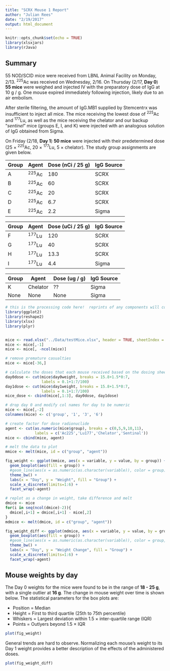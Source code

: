 ```yaml
---
title: "SCRX Mouse 1 Report"
author: "Julian Rees"
date: "2/19/2017"
output: html_document
---
```


```r
knitr::opts_chunk$set(echo = TRUE)
library(xlsxjars)
library(rJava)
```

## Summary
55 NOD/SCID mice were received from LBNL Animal Facility on Monday, 2/13.  ^225^Ac was received on Wednesday, 2/16.  On Thursday (2/17, **Day 0**) **55 mice** were weighed and injected IV with the preparatory dose of IgG at 10 \mu g / g.  One mouse expired immediately following injection, likely due to an air embolism. 

After sterile filtering, the amount of IgG.MB1 supplied by Stemcentrx was insufficient to inject all mice. The mice receiving the lowest dose of ^225^Ac and ^177^Lu, as well as the mice receiving the chelator and our backup "*sentinel*" mice (groups E, I, and K) were injected with an analogous solution of IgG obtained from Sigma. 

On Friday (2/18, **Day 1**) **50 mice** were injected with their predetermined dose (25 $\times$ ^225^Ac, 20 $\times$ ^177^Lu, 5 $\times$ chelator).  The study group assignments are given below. 

Group | Agent | Dose (nCi / 25 g) | IgG Source
------|---------|------ | --
A | ^225^Ac | 180 | SCRX
B | ^225^Ac | 60  | SCRX
C | ^225^Ac | 20  | SCRX
D | ^225^Ac | 6.7 | SCRX
E | ^225^Ac | 2.2 | Sigma

Group | Agent | Dose (uCi / 25 g) | IgG Source
------|---------|------ | --
F | ^177^Lu | 120 | SCRX
G | ^177^Lu | 40  | SCRX
H | ^177^Lu | 13.3 | SCRX
I | ^177^Lu | 4.4 | Sigma

Group | Agent | Dose (ug / g) | IgG Source
------|---------|------ | --
K | Chelator | ?? | Sigma
None | None |  None  | Sigma




```r

# this is the processing code here!  reprints of any components will come below
library(ggplot2)
library(reshape2)
library(xlsx)
library(plyr)


mice <- read.xlsx("../Data/testMice.xlsx", header = TRUE, sheetIndex = 1)
mice <- mice[,-1]
mice <- mice[, -ncol(mice)]

# remove premature casualties
mice <- mice[-36,]

# calculate the doses that each mouse received based on the dosing sheet
day0dose <- cut(mice$day0weight, breaks = 15.8+1.5*0:7, 
                labels = 0.1+1:7/100)
day1dose <- cut(mice$day1weight, breaks = 15.8+1.5*0:7, 
                labels = 0.1+1:7/100)
mice_dose <- cbind(mice[,1:3], day0dose, day1dose)

# drop day 0 and modify col names for day to be numeric
mice <- mice[,-2]
colnames(mice) <- c('group', '1', '3', '6')

# create factor for dose radionuclide
agent <- cut(as.numeric(mice$group), breaks = c(0,5,9,10,11),
             labels = c('Ac225','Lu177','Chelator','Sentinal'))
mice <- cbind(mice, agent)

# melt the data to plot 
mmice <- melt(mice, id = c("group", "agent"))

fig_weight <- ggplot(mmice, aes(x = variable, y = value, by = group)) + 
  geom_boxplot(aes(fill = group)) + 
  #geom_line(aes(x = as.numeric(as.character(variable)), color = group)) +
  theme_bw() +
  labs(x = "Day", y = "Weight", fill = "Group") +
  scale_x_discrete(limits=1:6) +
  facet_wrap(~agent)

# replot as a change in weight, take difference and melt
dmice <- mice
for(i in seq(ncol(dmice)-2)){
  dmice[,i+1] = dmice[,i+1] - mice[,2]
}
mdmice <- melt(dmice, id = c("group", "agent"))

fig_weight_diff <- ggplot(mdmice, aes(x = variable, y = value, by = group)) + 
  geom_boxplot(aes(fill = group)) + 
  #geom_line(aes(x = as.numeric(as.character(variable)), color = group, group = group)) +
  theme_bw() +
  labs(x = "Day", y = "Weight Change", fill = "Group") +
  scale_x_discrete(limits=1:6) +
  facet_wrap(~agent)
```

## Mouse weights by day
The Day 0 weights for the mice were found to be in the range of **18 - 25 g**, with a single outlier at **16 g**.  The change in mouse weight over time is shown below. The statistical parameters for the box plots are:

* Position = Median
* Height = First to third quartile (25th to 75th percentile)
* Whiskers = Largest deviation within 1.5 $\times$ inter-quartile range (IQR)
* Points = Outlyers beyond 1.5 $\times$ IQR

```r
plot(fig_weight)
```

General trends are hard to observe.  Normalizing each mouse's weight to its Day 1 weight provides a better description of the effects of the administered doses.

```r
plot(fig_weight_diff)
```



